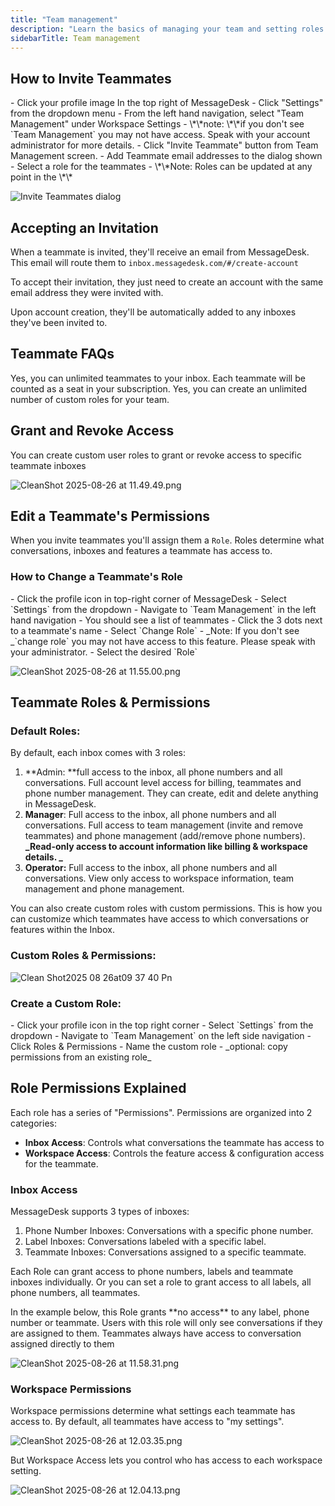 ```yaml
---
title: "Team management"
description: "Learn the basics of managing your team and setting roles and permisssions."
sidebarTitle: Team management
---
```


## How to Invite Teammates

<Steps>
  <Step title="Navigate to Settings" iconType="regular" titleSize="h3">
    - Click your profile image In the top right of MessageDesk
    - Click "Settings" from the dropdown menu
  </Step>
  <Step title="Select Team Management" iconType="regular" titleSize="h3">
    - From the left hand navigation, select "Team Management" under Workspace Settings
      - \*\*note:  \*\*if you don't see `Team Management` you may not have access. Speak with your account administrator for more details.
  </Step>
  <Step title="Complete Invite Teammates Form" iconType="regular" titleSize="h3">
    - Click "Invite Teammate" button from Team Management screen.
    - Add Teammate email addresses to the dialog shown
    - Select a role for the teammates
      - \*\*Note: Roles can be updated at any point in the \*\*
  </Step>
</Steps>

![Invite Teammates dialog](/images/CleanShot2025-08-26at09.22.59.png)

## Accepting an Invitation

When a teammate is invited, they'll receive an email from MessageDesk. This email will route them to `inbox.messagedesk.com/#/create-account`

To accept their invitation, they just need to create an account with the same email address they were invited with.

Upon account creation, they'll be automatically added to any inboxes they've been invited to.

## Teammate FAQs

<AccordionGroup>
  <Accordion title="Can I invite unlimited Teammates?" icon="question" iconType="regular">
    Yes, you can unlimited teammates to your inbox. Each teammate will be counted as a seat in your subscription.
  </Accordion>
  <Accordion title="Can I create unlimited custom roles?" icon="question" iconType="regular">
    Yes, you can create an unlimited number of custom roles for your team.
  </Accordion>
</AccordionGroup>


## Grant and Revoke Access

You can create custom user roles to grant or revoke access to specific teammate inboxes

![CleanShot 2025-08-26 at 11.49.49.png](/images/CleanShot2025-08-26at11.49.49.png)


## Edit a Teammate's Permissions

When you invite teammates you'll assign them a `Role`. Roles determine what conversations, inboxes and features a teammate has access to.

### How to Change a Teammate's Role

<Steps>
  <Step title="Navigate to Settings">
    - Click the profile icon in top-right corner of MessageDesk
    - Select `Settings` from the dropdown
  </Step>
  <Step title="Select Team Management">
    - Navigate to `Team Management` in the left hand navigation
    - You should see a list of teammates
  </Step>
  <Step title="Edit Specific Teammate">
    - Click the 3 dots next to a teammate's name
    - Select `Change Role` 
      - _Note: If you don't see _`change role` you may not have access to this feature. Please speak with your administrator.
    - Select the desired `Role`
  </Step>
</Steps>

![CleanShot 2025-08-26 at 11.55.00.png](/images/CleanShot2025-08-26at11.55.00.png)

## Teammate Roles & Permissions

### Default Roles:

By default, each inbox comes with 3 roles:

1. **Admin: **full access to the inbox, all phone numbers and all conversations. Full account level access for billing, teammates and phone number management. They can create, edit and delete anything in MessageDesk.
2. **Manager**: Full access to the inbox, all phone numbers and all conversations. Full access to team management (invite and remove teammates) and phone management (add/remove phone numbers). **_Read-only access to account information like billing & workspace details. _**
3. **Operator:** Full access to the inbox, all phone numbers and all conversations. View only access to workspace information, team management and phone management.

You can also create custom roles with custom permissions. This is how you can customize which teammates have access to which conversations or features within the Inbox.

### Custom Roles & Permissions:

![Clean Shot2025 08 26at09 37 40 Pn](/images/CleanShot2025-08-26at09.37.40.png)

### Create a Custom Role:

<Steps>
  <Step title="Navigate to Settings" titleSize="h3">
    - Click your profile icon in the top right corner
    - Select `Settings` from the dropdown
  </Step>
  <Step title="Navigate to Team Management" titleSize="h3">
    - Navigate to `Team Management` on the left side navigation
    - Click Roles & Permissions
  </Step>
  <Step title="Complete the Create Form" titleSize="h3">
    - Name the custom role
    - _optional: copy permissions from an existing role_
  </Step>
</Steps>

## Role Permissions Explained

Each role has a series of "Permissions". Permissions are organized into 2 categories:

- **Inbox Access**: Controls what conversations the teammate has access to
- **Workspace Access**: Controls the feature access & configuration access for the teammate.

### Inbox Access

MessageDesk supports 3 types of inboxes:

1. Phone Number Inboxes: Conversations with a specific phone number.
2. Label Inboxes: Conversations labeled with a specific label. 
3. Teammate Inboxes: Conversations assigned to a specific teammate.

Each Role can grant access to phone numbers, labels and teammate inboxes individually. Or you can set a role to grant access to all labels, all phone numbers, all teammates. 

<Note>
  In the example below, this Role grants **no access** to any label, phone number or teammate. Users with this role will only see conversations if they are assigned to them.
</Note>

<Info>
  Teammates always have access to conversation assigned directly to them
</Info>

![CleanShot 2025-08-26 at 11.58.31.png](/images/CleanShot2025-08-26at11.58.31.png)

### Workspace Permissions

Workspace permissions determine what settings each teammate has access to. By default, all teammates have access to "my settings".

![CleanShot 2025-08-26 at 12.03.35.png](/images/CleanShot2025-08-26at12.03.35.png)

But Workspace Access lets you control who has access to each workspace setting.

![CleanShot 2025-08-26 at 12.04.13.png](/images/CleanShot2025-08-26at12.04.13.png)